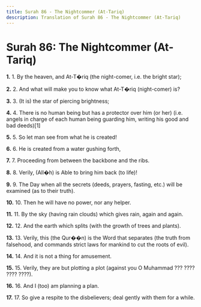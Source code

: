 ```yaml
---
title: Surah 86 - The Nightcommer (At-Tariq)
description: Translation of Surah 86 - The Nightcommer (At-Tariq)
---
```


# Surah 86: The Nightcommer (At-Tariq)

**1.** 1. By the heaven, and At-T�riq (the night-comer, i.e. the bright star);

**2.** 2. And what will make you to know what At-T�riq (night-comer) is?

**3.** 3. (It is) the star of piercing brightness;

**4.** 4. There is no human being but has a protector over him (or her) (i.e. angels in charge of each human being guarding him, writing his good and bad deeds)[1]

**5.** 5. So let man see from what he is created!

**6.** 6. He is created from a water gushing forth,

**7.** 7. Proceeding from between the backbone and the ribs.

**8.** 8. Verily, (All�h) is Able to bring him back (to life)!

**9.** 9. The Day when all the secrets (deeds, prayers, fasting, etc.) will be examined (as to their truth).

**10.** 10. Then he will have no power, nor any helper.

**11.** 11. By the sky (having rain clouds) which gives rain, again and again.

**12.** 12. And the earth which splits (with the growth of trees and plants).

**13.** 13. Verily, this (the Qur��n) is the Word that separates (the truth from falsehood, and commands strict laws for mankind to cut the roots of evil).

**14.** 14. And it is not a thing for amusement.

**15.** 15. Verily, they are but plotting a plot (against you O Muhammad ??? ???? ???? ????).

**16.** 16. And I (too) am planning a plan.

**17.** 17. So give a respite to the disbelievers; deal gently with them for a while.

